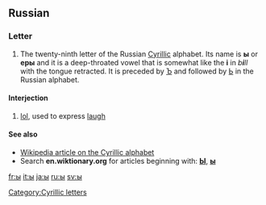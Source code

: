{{also|Appendix:Variations of "i"}}
==Russian==

===Letter===
{{infl|ru|letter|sc=Cyrl|lower case||upper case|Ы}}

# The twenty-ninth letter of the Russian [[Cyrillic]] alphabet. Its name is '''ы''' {{IPAchar|(ɨ)}} or '''еры''' {{IPAchar|(jɛrɨˊ)}} and it is a deep-throated vowel that is somewhat like the '''i''' in ''b'''i'''ll'' with the tongue retracted. It is preceded by [[ъ|Ъ]] and followed by [[ь|Ь]] in the Russian alphabet.

====Interjection====
{{infl|ru|interjection|tr=Ы|sc=Cyrl}}

# {{context|Internet slang|lang=ru}} [[lol]], used to express [[laugh]]

====See also====
* [[w:Cyrillic alphabet|Wikipedia article on the Cyrillic alphabet]]
* Search '''en.wiktionary.org''' for articles beginning with: '''[http://en.wiktionary.org/w/index.php?title=Special%3AAllpages&from=%D0%AB&namespace=0 Ы]''', '''[http://en.wiktionary.org/w/index.php?title=Special%3AAllpages&from=%D1%8B&namespace=0 ы]'''

[[Category:Cyrillic letters]]

[[fr:ы]]
[[it:ы]]
[[ja:ы]]
[[ru:ы]]
[[sv:ы]]